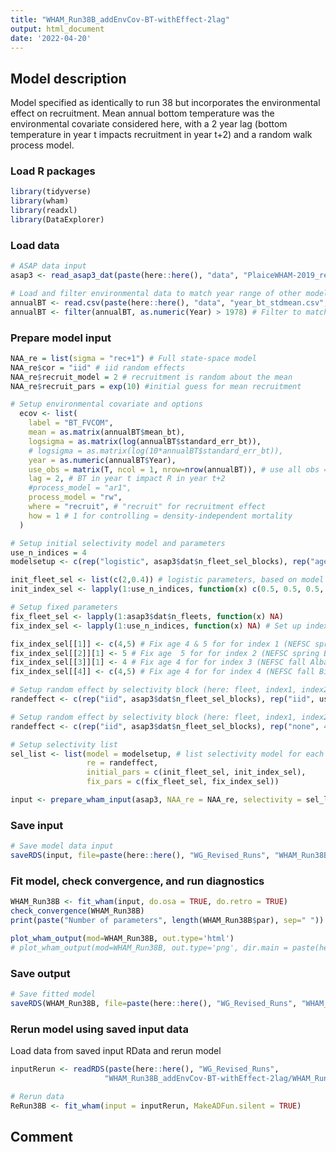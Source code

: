 ```yaml
---
title: "WHAM_Run38B_addEnvCov-BT-withEffect-2lag"
output: html_document
date: '2022-04-20'
---
```


## Model description
Model specified as identically to run 38 but incorporates the environmental effect on recruitment. Mean annual bottom temperature was the environmental covariate considered here, with a 2 year lag (bottom temperature in year t impacts recruitment in year t+2) and a random walk process model. 

### Load R packages
```r
library(tidyverse)
library(wham)
library(readxl)
library(DataExplorer)
```

### Load data
```r
# ASAP data input
asap3 <- read_asap3_dat(paste(here::here(), "data", "PlaiceWHAM-2019_revised_NEFSC-LW-WAA_splitNEFSC-BigUnit.DAT", sep="/"))

# Load and filter environmental data to match year range of other model data
annualBT <- read.csv(paste(here::here(), "data", "year_bt_stdmean.csv", sep="/"))
annualBT <- filter(annualBT, as.numeric(Year) > 1978) # Filter to match timeframe of other data + 1 year before other data (here 1979) to allow for 1 year lag
```

### Prepare model input
```r
NAA_re = list(sigma = "rec+1") # Full state-space model
NAA_re$cor = "iid" # iid random effects
NAA_re$recruit_model = 2 # recruitment is random about the mean
NAA_re$recruit_pars = exp(10) #initial guess for mean recruitment

# Setup environmental covariate and options
  ecov <- list(
    label = "BT_FVCOM",
    mean = as.matrix(annualBT$mean_bt),
    logsigma = as.matrix(log(annualBT$standard_err_bt)),
    # logsigma = as.matrix(log(10*annualBT$standard_err_bt)),
    year = as.numeric(annualBT$Year),
    use_obs = matrix(T, ncol = 1, nrow=nrow(annualBT)), # use all obs = T
    lag = 2, # BT in year t impact R in year t+2
    #process_model = "ar1",
    process_model = "rw",
    where = "recruit", # "recruit" for recruitment effect
    how = 1 # 1 for controlling = density-independent mortality
  )

# Setup initial selectivity model and parameters
use_n_indices = 4
modelsetup <- c(rep("logistic", asap3$dat$n_fleet_sel_blocks), rep("age-specific", use_n_indices))

init_fleet_sel <- list(c(2,0.4)) # logistic parameters, based on model type
init_index_sel <- lapply(1:use_n_indices, function(x) c(0.5, 0.5, 0.5, 1, 1, 0.5, 0.5, 0.5, 0.5, 0.5, 0.5))

# Setup fixed parameters
fix_fleet_sel <- lapply(1:asap3$dat$n_fleets, function(x) NA) 
fix_index_sel <- lapply(1:use_n_indices, function(x) NA) # Set up index object

fix_index_sel[[1]] <- c(4,5) # Fix age 4 & 5 for for index 1 (NEFSC spring Albatross)
fix_index_sel[[2]][1] <- 5 # Fix age  5 for for index 2 (NEFSC spring Bigelow)
fix_index_sel[[3]][1] <- 4 # Fix age 4 for for index 3 (NEFSC fall Albatross)
fix_index_sel[[4]] <- c(4,5) # Fix age 4 for for index 4 (NEFSC fall Bigelow)

# Setup random effect by selectivity block (here: fleet, index1, index2)
randeffect <- c(rep("iid", asap3$dat$n_fleet_sel_blocks), rep("iid", use_n_indices))

# Setup random effect by selectivity block (here: fleet, index1, index2, index3, index4)
randeffect <- c(rep("iid", asap3$dat$n_fleet_sel_blocks), rep("none", 4)) # Don't include selectivity random effects for any surveys 

# Setup selectivity list
sel_list <- list(model = modelsetup, # list selectivity model for each fleet and index
                 re = randeffect,
                 initial_pars = c(init_fleet_sel, init_index_sel),
                 fix_pars = c(fix_fleet_sel, fix_index_sel))

input <- prepare_wham_input(asap3, NAA_re = NAA_re, selectivity = sel_list, ecov=ecov, model_name = "WHAM_Run38B") 
```

### Save input
```r
# Save model data input
saveRDS(input, file=paste(here::here(), "WG_Revised_Runs", "WHAM_Run38B_addEnvCov-BT-withEffect-2lag", "WHAM_Run38B_input.rds", sep="/"))
```

### Fit model, check convergence, and run diagnostics
```r
WHAM_Run38B <- fit_wham(input, do.osa = TRUE, do.retro = TRUE) 
check_convergence(WHAM_Run38B)
print(paste("Number of parameters", length(WHAM_Run38B$par), sep=" "))

plot_wham_output(mod=WHAM_Run38B, out.type='html')
# plot_wham_output(mod=WHAM_Run38B, out.type='png', dir.main = paste(here::here(), "WHAM_Run38B", sep="/"))
```

### Save output
```r
# Save fitted model
saveRDS(WHAM_Run38B, file=paste(here::here(), "WG_Revised_Runs", "WHAM_Run38B_addEnvCov-BT-withEffect-2lag", "WHAM_Run38B_model.rds", sep="/"))
```

### Rerun model using saved input data
Load data from saved input RData and rerun model
```r
inputRerun <- readRDS(paste(here::here(), "WG_Revised_Runs",
                     "WHAM_Run38B_addEnvCov-BT-withEffect-2lag/WHAM_Run38B_input.rds", sep="/"))

# Rerun data
ReRun38B <- fit_wham(input = inputRerun, MakeADFun.silent = TRUE)
```

## Comment
